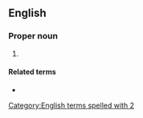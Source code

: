 ==English==

===Proper noun===
{{en-proper noun}}

# {{abbreviation of|en|2 Samuel}}

====Related terms====
* {{l|en|1 Sam.}}

[[Category:English terms spelled with 2]]